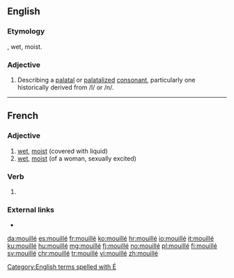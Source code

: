 ==English==

===Etymology===
{{etyl|fr|en}}, wet, moist.

===Adjective===
{{en-adj}}
{{wikipedia}}
# {{context|phonetics|lang=en}} Describing a [[palatal]] or [[palatalized]] [[consonant]], particularly one historically derived from /l/ or /n/.

[[Category:English terms spelled with É]]

----

==French==

===Adjective===
{{fr-adj}}

# [[wet]], [[moist]] (covered with liquid)
# [[wet]], [[moist]] (of a woman, sexually excited)

===Verb===
{{fr-past participle}}

# {{past participle of|mouiller|lang=fr|nocat=1}}

===External links===
* {{R:TLFi}}

[[da:mouillé]]
[[es:mouillé]]
[[fr:mouillé]]
[[ko:mouillé]]
[[hr:mouillé]]
[[io:mouillé]]
[[it:mouillé]]
[[ku:mouillé]]
[[hu:mouillé]]
[[mg:mouillé]]
[[fj:mouillé]]
[[no:mouillé]]
[[pl:mouillé]]
[[fi:mouillé]]
[[sv:mouillé]]
[[chr:mouillé]]
[[tr:mouillé]]
[[vi:mouillé]]
[[zh:mouillé]]